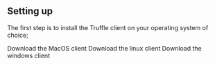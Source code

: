 ## Setting up

The first step is to install the Truffle client on your operating system of choice;

<CardGroup cols={2}>
  <Card
    title="MacOS"
    color="black"
    icon="apple"
    href="https://mintlify.com/docs/quickstart"
  >
    Download the MacOS client
  </Card>
  <Card
    title="Linux"
    color="black"
    icon="linux"
    href="https://mintlify.com/docs/development"
  >
    Download the linux client
  </Card>
  <Card
    title="Windows"
    color="black"
    icon="windows"
    href="https://mintlify.com/docs/development"
  >
    Download the windows client
  </Card>
</CardGroup>